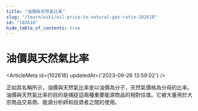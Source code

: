 ```yaml
---
title: "油價與天然氣比率"
slug: "/learn/wiki/oil-price-to-natural-gas-ratio-102618"
id: "102618"
hide_table_of_contents: true
---
```



# 油價與天然氣比率

<ArticleMeta id={102618} updatedAt={'2023-09-26 13:59:02'} />
<div className='border-solid border-b border-t-0 my-4 border-[var(--ifm-color-gray-300)]' />

正如其名稱所示，油價與天然氣比率是以油價為分子，天然氣價格為分母的比率。油價與天然氣比率的目的是捕捉這兩種重要能源商品的相對估值。它被大量用於大宗商品交易商、能源分析師和投資者之間的使用。
